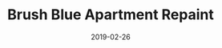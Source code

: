 ---
cover: "./brush-blue-apartment1.jpg"
date: "2019-02-26"
title: "Brush Blue Apartment Repaint"
areas:
  - Interior Painting
---